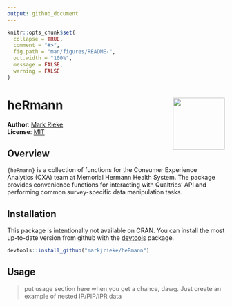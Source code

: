 ```yaml
---
output: github_document
---
```


<!-- README.md is generated from README.Rmd. Please edit that file -->

```r
knitr::opts_chunk$set(
  collapse = TRUE,
  comment = "#>",
  fig.path = "man/figures/README-",
  out.width = "100%",
  message = FALSE,
  warning = FALSE
)
```

# heRmann <img src="man/figures/logo.png" align="right" width="120" />

**Author**: [Mark Rieke](https://www.thedatadiary.net/about/about) <br/>
**License**: [MIT](https://github.com/markjrieke/heRmann/blob/main/LICENSE)

## Overview

`{heRmann}` is a collection of functions for the Consumer Experience Analytics (CXA) team at Memorial Hermann Health System. The package provides convenience functions for interacting with Qualtrics' API and performing common survey-specific data manipulation tasks.

## Installation

This package is intentionally not available on CRAN. You can install the most up-to-date version from github with the [devtools](https://devtools.r-lib.org/) package.

```r
devtools::install_github("markjrieke/heRmann")
```

## Usage

>put usage section here when you get a chance, dawg. Just create an example of nested IP/PIP/IPR data
